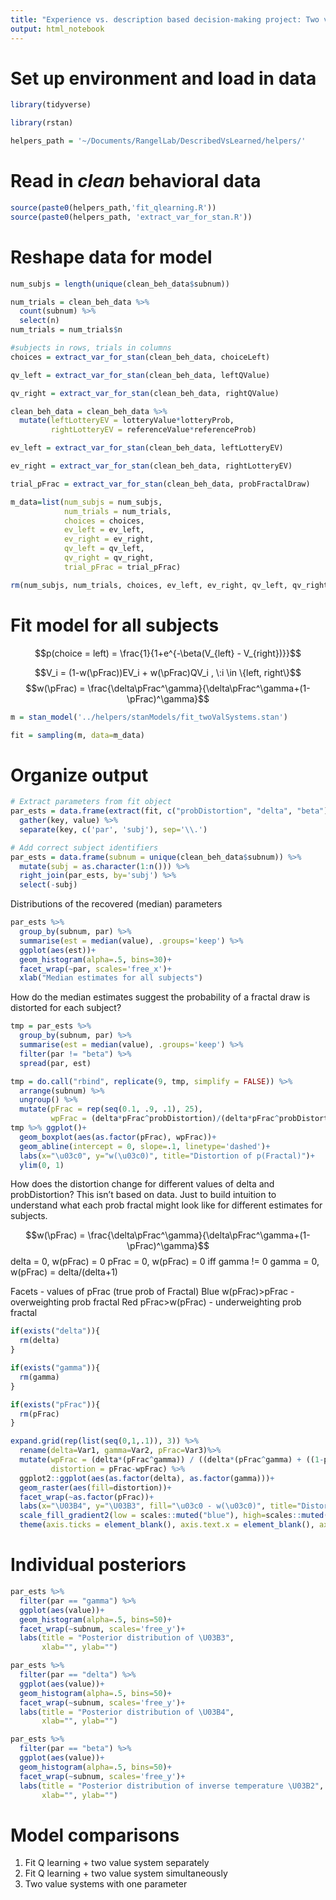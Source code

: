 ```yaml
---
title: "Experience vs. description based decision-making project: Two valuation systems modeling"
output: html_notebook
---
```


# Set up environment and load in data

```r
library(tidyverse)
```

```r
library(rstan)
```

```r
helpers_path = '~/Documents/RangelLab/DescribedVsLearned/helpers/'
```

# Read in *clean* behavioral data

```r
source(paste0(helpers_path,'fit_qlearning.R'))
source(paste0(helpers_path, 'extract_var_for_stan.R'))
```

# Reshape data for model

```r
num_subjs = length(unique(clean_beh_data$subnum))

num_trials = clean_beh_data %>%
  count(subnum) %>%
  select(n)
num_trials = num_trials$n

#subjects in rows, trials in columns
choices = extract_var_for_stan(clean_beh_data, choiceLeft)

qv_left = extract_var_for_stan(clean_beh_data, leftQValue)

qv_right = extract_var_for_stan(clean_beh_data, rightQValue)

clean_beh_data = clean_beh_data %>%
  mutate(leftLotteryEV = lotteryValue*lotteryProb,
         rightLotteryEV = referenceValue*referenceProb)

ev_left = extract_var_for_stan(clean_beh_data, leftLotteryEV)

ev_right = extract_var_for_stan(clean_beh_data, rightLotteryEV)

trial_pFrac = extract_var_for_stan(clean_beh_data, probFractalDraw)

m_data=list(num_subjs = num_subjs,
            num_trials = num_trials,
            choices = choices,
            ev_left = ev_left,
            ev_right = ev_right,
            qv_left = qv_left,
            qv_right = qv_right,
            trial_pFrac = trial_pFrac)

rm(num_subjs, num_trials, choices, ev_left, ev_right, qv_left, qv_right, trial_pFrac)
```

# Fit model for all subjects

$$p(choice = left) = \frac{1}{1+e^{-\beta(V_{left} - V_{right})}}$$

$$V_i = (1-w(\pFrac))EV_i + w(\pFrac)QV_i , \:i \in \{left, right\}$$
$$w(\pFrac) = \frac{\delta\pFrac^\gamma}{\delta\pFrac^\gamma+(1-\pFrac)^\gamma}$$

```r
m = stan_model('../helpers/stanModels/fit_twoValSystems.stan')
```

```r
fit = sampling(m, data=m_data)
```

# Organize output

```r
# Extract parameters from fit object
par_ests = data.frame(extract(fit, c("probDistortion", "delta", "beta")))  %>%
  gather(key, value) %>%
  separate(key, c('par', 'subj'), sep='\\.')

# Add correct subject identifiers
par_ests = data.frame(subnum = unique(clean_beh_data$subnum)) %>%
  mutate(subj = as.character(1:n())) %>%
  right_join(par_ests, by='subj') %>%
  select(-subj)
```

Distributions of the recovered (median) parameters

```r
par_ests %>%
  group_by(subnum, par) %>%
  summarise(est = median(value), .groups='keep') %>%
  ggplot(aes(est))+
  geom_histogram(alpha=.5, bins=30)+
  facet_wrap(~par, scales='free_x')+
  xlab("Median estimates for all subjects")
```

How do the median estimates suggest the probability of a fractal draw is distorted for each subject?

```r
tmp = par_ests %>%
  group_by(subnum, par) %>%
  summarise(est = median(value), .groups='keep') %>%
  filter(par != "beta") %>%
  spread(par, est)

tmp = do.call("rbind", replicate(9, tmp, simplify = FALSE)) %>%
  arrange(subnum) %>%
  ungroup() %>%
  mutate(pFrac = rep(seq(0.1, .9, .1), 25), 
         wpFrac = (delta*pFrac^probDistortion)/(delta*pFrac^probDistortion + (1-pFrac)^probDistortion)) 
tmp %>% ggplot()+
  geom_boxplot(aes(as.factor(pFrac), wpFrac))+
  geom_abline(intercept = 0, slope=.1, linetype='dashed')+
  labs(x="\u03c0", y="w(\u03c0)", title="Distortion of p(Fractal)")+
  ylim(0, 1)
```

How does the distortion change for different values of delta and probDistortion? This isn't based on data. Just to build intuition to understand what each prob fractal might look like for different estimates for subjects.

$$w(\pFrac) = \frac{\delta\pFrac^\gamma}{\delta\pFrac^\gamma+(1-\pFrac)^\gamma}$$
delta = 0, w(pFrac) = 0
pFrac = 0, w(pFrac) = 0 iff gamma !=  0
gamma = 0, w(pFrac) = delta/(delta+1) 

Facets - values of pFrac (true prob of Fractal)
Blue w(pFrac)>pFrac - overweighting prob fractal
Red pFrac>w(pFrac) - underweighting prob fractal

```r
if(exists("delta")){
  rm(delta)
}

if(exists("gamma")){
  rm(gamma)
}

if(exists("pFrac")){
  rm(pFrac)
}

expand.grid(rep(list(seq(0,1,.1)), 3)) %>%
  rename(delta=Var1, gamma=Var2, pFrac=Var3)%>%
  mutate(wpFrac = (delta*(pFrac^gamma)) / ((delta*(pFrac^gamma) + ((1-pFrac)^gamma))), 
         distortion = pFrac-wpFrac) %>%
  ggplot2::ggplot(aes(as.factor(delta), as.factor(gamma)))+
  geom_raster(aes(fill=distortion))+
  facet_wrap(~as.factor(pFrac))+
  labs(x="\U03B4", y="\U03B3", fill="\u03c0 - w(\u03c0)", title="Distortion of p(Fractal)")+
  scale_fill_gradient2(low = scales::muted("blue"), high=scales::muted("red"))+
  theme(axis.ticks = element_blank(), axis.text.x = element_blank(), axis.text.y = element_blank())
```


# Individual posteriors

```r
par_ests %>%
  filter(par == "gamma") %>%
  ggplot(aes(value))+
  geom_histogram(alpha=.5, bins=50)+
  facet_wrap(~subnum, scales='free_y')+
  labs(title = "Posterior distribution of \U03B3",
       xlab="", ylab="")
```

```r
par_ests %>%
  filter(par == "delta") %>%
  ggplot(aes(value))+
  geom_histogram(alpha=.5, bins=50)+
  facet_wrap(~subnum, scales='free_y')+
  labs(title = "Posterior distribution of \U03B4",
       xlab="", ylab="")
```

```r
par_ests %>%
  filter(par == "beta") %>%
  ggplot(aes(value))+
  geom_histogram(alpha=.5, bins=50)+
  facet_wrap(~subnum, scales='free_y')+
  labs(title = "Posterior distribution of inverse temperature \U03B2",
       xlab="", ylab="")
```

# Model comparisons

1. Fit Q learning + two value system separately
2. Fit Q learning + two value system simultaneously
3. Two value systems with one parameter